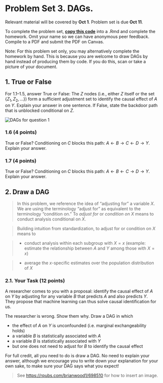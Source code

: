 
# Problem Set 3. DAGs. {-}

Relevant material will be covered by **Oct 1**. Problem set is due **Oct 11**.

To complete the problem set, [**copy this code**](https://github.com/causal3900/causal3900.github.io/blob/main/assets/psets/pset3_download.Rmd) into a .Rmd and complete the homework. Omit your name so we can have anonymous peer feedback. Compile to a PDF and submit the PDF on Canvas. 

Note: For this problem set only, you may alternatively complete the homework by hand. This is because you are welcome to draw DAGs by hand instead of producing them by code. If you do this, scan or take a picture of your document.

## 1. True or False {-}

For 1.1--1.5, answer True or False: The $Z$ nodes (i.e., either $Z$ itself or the set $\{Z_1, Z_2, \ldots \}$) form a sufficient adjustment set to identify the causal effect of $A$ on $Y$. Explain your answer in one sentence. If False, state the backdoor path that is unblocked conditional on $Z$.

<style>.img-responsive {
  max-width: 100%;
}
</style>

<div class="panel">
  <img class="img-responsive" src="assets/pset3dags.png" alt="DAGs for question 1">
</div>


### 1.6 (4 points) {-}

True or False? Conditioning on $C$ blocks this path: $A\leftarrow B \rightarrow C \leftarrow D \rightarrow Y$. Explain your answer.


### 1.7 (4 points) {-}

True or False? Conditioning on $C$ blocks this path: $A\leftarrow B \leftarrow C \rightarrow D \rightarrow Y$. Explain your answer.

## 2. Draw a DAG {-}

> In this problem, we reference the idea of "adjusting for" a variable $X$. We are using the terminology "adjust for" as equivalent to the terminology "condition on." To _adjust for_ or _condition on_ $X$ means to conduct analysis conditional on $X$.

> Building intuition from standardization, to adjust for or condition on $X$ means to

> * conduct analysis within each subgroup with $X = x$ (example: estimate the relationship between $A$ and $Y$ among those with $X = x$)

> * average the $x$-specific estimates over the population distribution of $X$

### 2.1. Your Task (12 points) {-}
A researcher comes to you with a proposal: identify the causal effect of $A$ on $Y$ by adjusting for any variable $B$ that predicts $A$ and also predicts $Y$. They propose that machine learning can thus solve causal identification for us.

The researcher is wrong. Show them why. Draw a DAG in which

- the effect of $A$ on $Y$ is unconfounded (i.e. marginal exchangeability holds)
- a variable $B$ is statistically associated with $A$
- a variable $B$ is statistically associated with $Y$
- but one does not need to adjust for $B$ to identify the causal effect

For full credit, all you need to do is draw a DAG. No need to explain your answer, although we encourage you to write down your explanation for your own sake, to make sure your DAG says what you expect!

> See [https://rpubs.com/brianwood1/698510](https://rpubs.com/brianwood1/698510) for how to insert an image.

